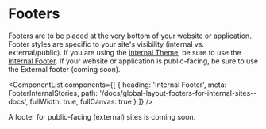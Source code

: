 
<Meta title="Global Layout/Footers/Overview" />

# Footers

Footers are to be placed at the very bottom of your website or application. Footer styles are specific to your site's visibility (internal vs. external/public). If you are using the [Internal Theme](?path=/docs/v2-docs_foundation-themes--docs#internal-theme), be sure to use the [Internal Footer](?path=/docs/v2-docs_global-layout-footers-for-internal-sites--docs). If your website or application is public-facing, be sure to use the External footer (coming soon).

<ComponentList
  components={[
    {
      heading: 'Internal Footer',
      meta: FooterInternalStories,
      path: '/docs/global-layout-footers-for-internal-sites--docs',
      fullWidth: true,
      fullCanvas: true
    }
  ]}
/>

A footer for public-facing (external) sites is coming soon.
